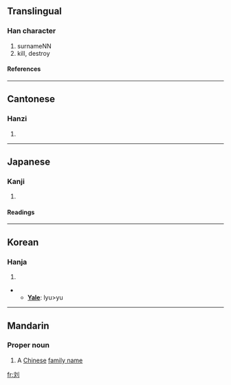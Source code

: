 {{see|劉}}

==Translingual==
===Han character===
{{Han char|rn=18|rad=刀|as=04|sn=6|four=|canj=卜大中弓 (YKLN)}}
# surnameNN
# kill, destroy
====References====
{{Han ref|kx=0137.301|dkj=01908|dj=0309.190|hdz=10327.130|uh=5218|ud=21016}}
----

==Cantonese==
===Hanzi===
{{yue-hanzi|jyut=|y=lau4}}
# {{defn|Cantonese}}
----
==Japanese==
===Kanji===
{{ja-kanji|grade=|rs=刀04}}
# {{defn|Japanese}}
====Readings====
{{ja-readings|on=[[りゅう]] (ryū)|kun=[[ころす]] (korosu)}}
----
==Korean==
===Hanja===
{{ko-hanja|hangeul=류>유|rv=ryu>yu|mr=ryu>yu}}
# {{defn|Korean}}
** '''[[Yale]]''': lyu>yu
----
==Mandarin==
{{zh-forms|{{zh-lookup|刘}}|[[劉]]}}

===Proper noun===
{{cmn-proper|s|pin=Liú|pint=liu2|tra=劉|sim=刘|rs=刀04}}

# A [[Chinese]] [[family name]]

[[fr:刘]]
